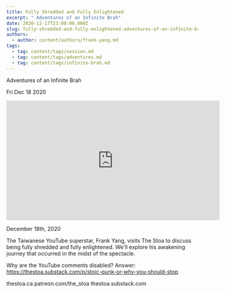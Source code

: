 ```yaml
---
title: Fully Shredded and Fully Enlightened
excerpt: " Adventures of an Infinite Brah"
date: 2020-12-17T23:00:00.000Z
slug: fully-shredded-and-fully-enlightened-adventures-of-an-infinite-brah
authors:
  - author: content/authors/frank-yang.md
tags:
  - tag: content/tags/session.md
  - tag: content/tags/adventures.md
  - tag: content/tags/infinite-brah.md
---
```




 Adventures of an Infinite Brah

Fri Dec 18 2020

<iframe width="560" height="315" src="https://www.youtube.com/embed/S6MYHgLKnt0" title="Fully Shredded and Fully Enlightened: Adventures of an Infinite Brah w/ Frank Yang" frameborder="0" allow="accelerometer; autoplay; clipboard-write; encrypted-media; gyroscope; picture-in-picture" allowfullscreen ></iframe>

December 18th, 2020

The Taiwanese YouTube superstar, Frank Yang, visits The Stoa to discuss being fully shredded and fully enlightened. We'll explore his awakening journey that occurred in the midst of the spectacle. 

Why are the YouTube comments disabled? Answer: https://thestoa.substack.com/p/stoic-punk-or-why-you-should-stop

thestoa.ca
patreon.com/the_stoa
thestoa.substack.com


